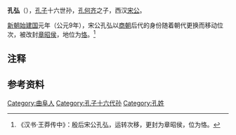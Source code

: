 '''孔弘'''（{{bd|？||？||}}），[[孔子|孔子]]十六世孙，[[孔何齐|孔何齐]]之子{{noteTag|1=李新民认为孔弘封公的年代比孔安早二十年，当为孔何齐之子，孔安之父。参 东汉孔氏家学及《孔丛子》伪书公案  曲阜师范大学  2007年 李新民}}，西汉[[宋公|宋公]]。

[[新朝|新朝]][[始建国|始建国]]元年（公元9年），宋公孔弘以[[商朝|商朝]]后代的身份随着朝代更换而移动位次，被改封[[章昭侯|章昭侯]]，地位为[[二王三恪|恪]]。<ref>《汉书·王莽传中》：殷后宋公孔弘，运转次移，更封为章昭侯，位为恪。</ref>

== 注释 ==
<div class="references-small">
{{NoteFoot}}
</div>

==参考资料==
{{reflist}}

[[Category:曲阜人|Category:曲阜人]]
[[Category:孔子十六代孙|Category:孔子十六代孙]]
[[Category:孔姓|Category:孔姓]]